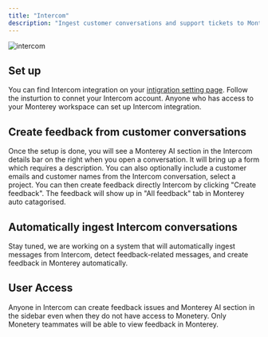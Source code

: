 ```yaml
---
title: "Intercom"
description: "Ingest customer conversations and support tickets to Monterey for consolidation and analysis"
---
```


![intercom](/images/intercom.png)

## Set up

You can find Intercom integration on your [intigration setting page](../https://app.monterey.ai/w/cl5b6pdc45011ebfde64e4qkf/settings/integrations/). Follow the insturtion to connet your Intercom account. Anyone who has access to your Monterey workspace can set up Intercom integration.

## Create feedback from customer conversations

Once the setup is done, you will see a Monterey AI section in the Intercom details bar on the right when you open a conversation. It will bring up a form which requires a description. You can also optionally include a customer emails and customer names from the Intercom conversation, select a project. You can then create feedback directly Intercom by clicking "Create feedback". The feedback will show up in "All feedback" tab in Monterey auto catagorised.

## Automatically ingest Intercom conversations

Stay tuned, we are working on a system that will automatically ingest messages from Intercom, detect feedback-related messages, and create feedback in Monterey automatically.

## User Access

Anyone in Intercom can create feedback issues and Monterey AI section in the sidebar even when they do not have access to Monetery. Only Monetery teammates will be able to view feedback in Monterey.
